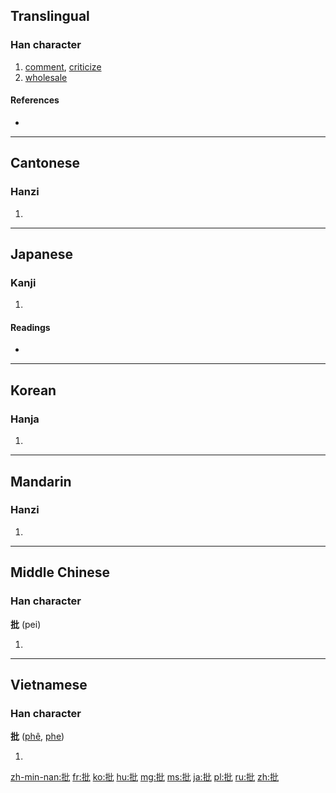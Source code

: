 ==Translingual==

===Han character===
{{Han char|rn=64|rad=手|as=04|sn=7|four=5101<sub>0</sub>|canj=手心心 (QPP)}}

# [[comment]], [[criticize]]
# [[wholesale]]

====References====
* {{Han ref|kx=0419.120|dkj=11845|dj=0766.040|hdz=31835.050|uh=6279|ud=25209|bh=A7E5|bd=42981}}

----

==Cantonese==

===Hanzi===
{{yue-hanzi|jyut=|y=pai1}}

# {{defn|lang=yue|sort=手04}}

----

==Japanese==

===Kanji===
{{ja-kanji|grade=6|rs=手04}}

# {{defn|lang=ja|sort=手04}}

====Readings====
* {{ja-readings|on=[[ひ]] (hi), [[へい]] (hei)|kun=[[うつ]] (utsu)}}

----

==Korean==

===Hanja===
{{ko-hanja|hangeul=비, 별|eumhun=|rv=bi, byeol|mr=pi, pyŏl|y=pi, pyel}}

# {{defn|lang=ko|sort=手04}}

----

==Mandarin==

===Hanzi===
{{cmn-hanzi|pin=[[pī]] ([[pi1]])|wg=p'i<sup>1</sup>}}

# {{defn|lang=cmn|sort=手04}}

----

==Middle Chinese==

===Han character===
'''批''' (pei)

# {{defn|ltc}}

----

==Vietnamese==

===Han character===
'''批''' ([[phê]], [[phe]])

# {{defn|lang=vi}}

[[zh-min-nan:批]]
[[fr:批]]
[[ko:批]]
[[hu:批]]
[[mg:批]]
[[ms:批]]
[[ja:批]]
[[pl:批]]
[[ru:批]]
[[zh:批]]